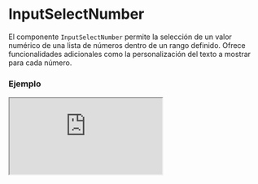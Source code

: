 # InputSelectNumber

El componente `InputSelectNumber` permite la selección de un valor numérico de una lista de números dentro de un rango definido. Ofrece funcionalidades adicionales como la personalización del texto a mostrar para cada número.


### Ejemplo

<Iframe minHeightIframe="30dvh" src="https://fenextjs-component-storybook.vercel.app/iframe.html?args=&id=input-inputselectnumber--index&viewMode=story" />

### Importación

Para importar el componente InputSelectNumber, se puede hacer desde fenextjs

```tsx copy
import { InputSelectNumber } from "fenextjs";
```

### Parámetros

| Parámetro | Tipo | Requerido | Default | Descripcion |
| --------- | ---- | --------- | ------- | ----------- |
| onChange | (n?: number) =\> void | no |  | Función que se ejecuta cuando el valor seleccionado cambia. |
| defaultValue | number | no |  | Valor numérico por defecto seleccionado. |
| min | number | no |  | El valor mínimo permitido en el rango de selección. |
| max | number | no |  | El valor máximo permitido en el rango de selección. |
| parseText | (e: number) =\> string | no |  | Función utilizada para convertir el número seleccionado en una cadena de texto personalizada a mostrar en el select. |

### Storybook

Para ver el storybook del componente lo puede hacer con este [link](https://fenextjs-component-storybook.vercel.app/?path=/story/input-inputselectnumber--index)

### Usos

- Uso básico de InputSelectNumber

```tsx copy

<InputSelectNumber
    min={1}
    max={10}
    defaultValue={5}
    onChange={(n) => console.log("Valor seleccionado:", n)}
/>
```

- InputSelectNumber con formato personalizado

```tsx copy

<InputSelectNumber
    min={1}
    max={20}
    parseText={(n) => `Número: ${n}`}
    onChange={(n) => console.log("Número seleccionado:", n)}
/>
```

